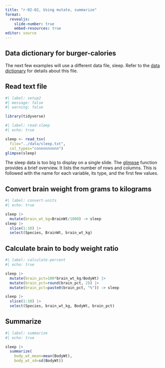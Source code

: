 ```yaml
---
title: "r-02-02, Using mutate, summarize"
format: 
  revealjs:
    slide-number: true
    embed-resources: true
editor: source
---
```


## Data dictionary for burger-calories

The next few examples will use a different data file, sleep. Refer to the [data dictionary][ref21] for details about this file.

[ref21]: https://github.com/pmean/data/blob/main/files/sleep.yaml

## Read text file

```r
#| label: setup2
#| message: false
#| warning: false

library(tidyverse)
```

```r
#| label: read-sleep
#| echo: true

sleep <- read_tsv(
  file="../data/sleep.txt",
  col_types="cnnnnnnnnnn")
glimpse(sleep)
```

::: notes

The sleep data is too big to display on a single slide. The [glimpse][ref22] function provides a brief overview. It lists the number of rows and columns. This is followed with the name for each variable, its type, and the first few values.

[ref22]: https://dplyr.tidyverse.org/reference/glimpse.html

:::

## Convert brain weight from grams to kilograms

```r
#| label: convert-units
#| echo: true

sleep |>
  mutate(brain_wt_kg=BrainWt/1000) -> sleep
sleep |>
  slice(1:10) |>
  select(Species, BrainWt, brain_wt_kg)
```

::: notes



:::


## Calculate brain to body weight ratio

```r
#| label: calculate-percent
#| echo: true

sleep |>
  mutate(brain_pct=100*brain_wt_kg/BodyWt) |>
  mutate(brain_pct=round(brain_pct, 2)) |>
  mutate(brain_pct=paste0(brain_pct, "%")) -> sleep

sleep |>
  slice(1:10) |>
  select(Species, brain_wt_kg, BodyWt, brain_pct)
```

## Summarize

```r
#| label: summarize
#| echo: true

sleep |>
  summarize(
    body_wt_mean=mean(BodyWt),
    body_wt_sd=sd(BodyWt))
```
